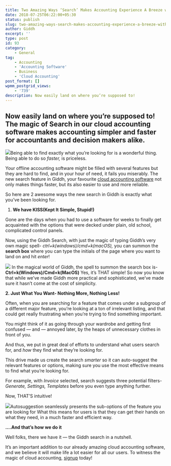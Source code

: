 ```yaml
---
title: Two Amazing Ways ‘Search’ Makes Accounting Experience A Breeze with Giddh!
date: 2018-07-25T06:22:00+05:30
status: publish
slug: two-amazing-ways-search-makes-accounting-experience-a-breeze-with-giddh
author: Giddh
excerpt: ''
type: post
id: 93
category:
    - General
tag:
    - Accounting
    - 'Accounting Software'
    - Business
    - 'Cloud Accounting'
post_format: []
wpmm_postgrid_views:
    - '739'
description: Now easily land on where you’re supposed to! 
---
```

 Now easily land on where you’re supposed to! The magic of Search in our cloud accounting software makes accounting simpler and faster for accountants and decision makers alike. 
----------------------------------------------------------------------------------------------------------------------------------------------------------------------------------

<img class="wp-block-image size-large" src ="https://miro.medium.com/max/935/1*e1SwL8bAJsv4Z95L96wgoQ.jpeg" />Being able to find exactly what you’re looking for is a wonderful thing. Being able to do so *faster,* is priceless.

Your offline accounting software might be filled with several features but they are hard to find, and in your hour of need, it fails you miserably. The new search feature in Giddh, your favourite [cloud accounting software](http://www.giddh.com/) not only makes things faster, but its also easier to use and more reliable.

So here are 2 awesome ways the new search in Giddh is exactly what you’ve been looking for.

1. **We have KISS(Kept It Simple, Stupid!)**

Gone are the days when you had to use a software for weeks to finally get acquainted with the options that were decked under plain, old school, complicated control panels.

Now, using the Giddh Search, with just the magic of typing Giddh’s very own magic spell- *ctrl+k(windows)/cmd+k(macOS),* you can summon the **search box** where you can type the initials of the page where you want to land on and hit *enter*!

<img class="wp-block-image size-large" src = "https://miro.medium.com/max/1584/1*egtC7mN48de5LxO42MtHSg.png" /> In the magical world of Giddh, the spell to summon the search box is- **Ctrl+k(Windows)/Cmd+k(MacOS)** Yes, it’s THAT simple! So now you know that while we’ve made Giddh more practical and sophisticated, we’ve made sure it hasn’t come at the cost of simplicity.

**2. Just What You Want- Nothing More, Nothing Less!**

Often, when you are searching for a feature that comes under a subgroup of a different major feature, you’re looking at a ton of irrelevant listing, and that could get really frustrating when you’re trying to find something important.

You might think of it as going through your wardrobe and getting first confused — and — annoyed later, by the heaps of unnecessary clothes in front of you.

And thus, we put in great deal of efforts to understand what users search for, and *how* they find what they’re looking for.

This drive made us create the search *smarter* so it can auto-suggest the relevant features or options, making sure you use the most effective means to find what you’re looking for.

For example, with *Invoice* selected, search suggests three potential filters-*Generate, Settings, Templates* before you even type anything further.

Now, THAT’S intuitive!

<img class="wp-block-image size-large" src = "https://miro.medium.com/max/1584/1*M1Q1ppcoIe6uOpo2d9Z39Q.png" />Autosuggestion seamlessly presents the sub-options of the feature you are looking for What this means for users is that they can get their hands on what they need, in a much faster and efficient way.

**….And that’s how we do it**

Well folks, there we have it — the Giddh search in a nutshell.

It’s an important addition to our already amazing cloud accounting software, and we believe it will make life a lot easier for all our users. To witness the magic of cloud accounting, [signup](https://giddh.com/app/signup) today!